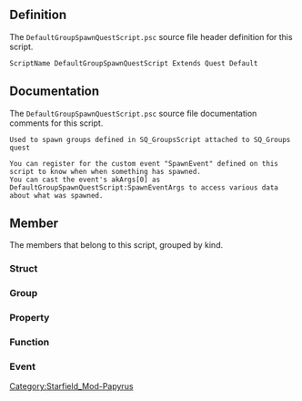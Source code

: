 {{Script_Object_Summary
| title = DefaultGroupSpawnQuestScript
| name = [[SFM:Script-DefaultGroupSpawnQuestScript|DefaultGroupSpawnQuestScript]]
| extends = [[SFM:Script-Quest|Quest]] → [[SFM:Script-Form|Form]] → [[SFM:Script-ScriptObject|ScriptObject]]
| flags = Default
}}


== Definition ==
The <code>DefaultGroupSpawnQuestScript.psc</code> source file header definition for this script.

<source lang="papyrus">
ScriptName DefaultGroupSpawnQuestScript Extends Quest Default
</source>


== Documentation ==
The <code>DefaultGroupSpawnQuestScript.psc</code> source file documentation comments for this script.

<source>
Used to spawn groups defined in SQ_GroupsScript attached to SQ_Groups quest

You can register for the custom event "SpawnEvent" defined on this script to know when when something has spawned.
You can cast the event's akArgs[0] as DefaultGroupSpawnQuestScript:SpawnEventArgs to access various data about what was spawned.
</source>


== Member ==
The members that belong to this script, grouped by kind.

=== Struct ===
{{Script_Object_Member_Summary
| title = SpawnGroup_DefinitionDatum
| script = [[SFM:Script-DefaultGroupSpawnQuestScript|DefaultGroupSpawnQuestScript]]
| name = [[SFM:Script-DefaultGroupSpawnQuestScript/SpawnGroup_DefinitionDatum|SpawnGroup_DefinitionDatum]]
| kind = Struct
| documentation = Group definition and spawning data Structs
}}

{{Script_Object_Member_Summary
| title = SpawnGroup_SpawnDatum
| script = [[SFM:Script-DefaultGroupSpawnQuestScript|DefaultGroupSpawnQuestScript]]
| name = [[SFM:Script-DefaultGroupSpawnQuestScript/SpawnGroup_SpawnDatum|SpawnGroup_SpawnDatum]]
| kind = Struct
}}

{{Script_Object_Member_Summary
| title = SpawnEventArgs
| script = [[SFM:Script-DefaultGroupSpawnQuestScript|DefaultGroupSpawnQuestScript]]
| name = [[SFM:Script-DefaultGroupSpawnQuestScript/SpawnEventArgs|SpawnEventArgs]]
| kind = Struct
}}

{{Script_Object_Member_Summary
| title = SpawnGroupDoneEventArgs
| script = [[SFM:Script-DefaultGroupSpawnQuestScript|DefaultGroupSpawnQuestScript]]
| name = [[SFM:Script-DefaultGroupSpawnQuestScript/SpawnGroupDoneEventArgs|SpawnGroupDoneEventArgs]]
| kind = Struct
}}

=== Group ===
{{Script_Object_Member_Summary
| title = Autofill
| script = [[SFM:Script-DefaultGroupSpawnQuestScript|DefaultGroupSpawnQuestScript]]
| name = [[SFM:Script-DefaultGroupSpawnQuestScript/Autofill|Autofill]]
| kind = Group
}}

{{Script_Object_Member_Summary
| title = SpawnGroupA
| script = [[SFM:Script-DefaultGroupSpawnQuestScript|DefaultGroupSpawnQuestScript]]
| name = [[SFM:Script-DefaultGroupSpawnQuestScript/SpawnGroupA|SpawnGroupA]]
| kind = Group
| documentation = NPC Group Properties
}}

{{Script_Object_Member_Summary
| title = SpawnGroupB
| script = [[SFM:Script-DefaultGroupSpawnQuestScript|DefaultGroupSpawnQuestScript]]
| name = [[SFM:Script-DefaultGroupSpawnQuestScript/SpawnGroupB|SpawnGroupB]]
| kind = Group
}}

{{Script_Object_Member_Summary
| title = SpawnGroupC
| script = [[SFM:Script-DefaultGroupSpawnQuestScript|DefaultGroupSpawnQuestScript]]
| name = [[SFM:Script-DefaultGroupSpawnQuestScript/SpawnGroupC|SpawnGroupC]]
| kind = Group
}}

{{Script_Object_Member_Summary
| title = SpawnGroupD
| script = [[SFM:Script-DefaultGroupSpawnQuestScript|DefaultGroupSpawnQuestScript]]
| name = [[SFM:Script-DefaultGroupSpawnQuestScript/SpawnGroupD|SpawnGroupD]]
| kind = Group
}}

{{Script_Object_Member_Summary
| title = SpawnGroupE
| script = [[SFM:Script-DefaultGroupSpawnQuestScript|DefaultGroupSpawnQuestScript]]
| name = [[SFM:Script-DefaultGroupSpawnQuestScript/SpawnGroupE|SpawnGroupE]]
| kind = Group
}}

{{Script_Object_Member_Summary
| title = Debug
| script = [[SFM:Script-DefaultGroupSpawnQuestScript|DefaultGroupSpawnQuestScript]]
| name = [[SFM:Script-DefaultGroupSpawnQuestScript/Debug|Debug]]
| kind = Group
}}

=== Property ===
{{Script_Object_Member_Summary
| title = GroupSetupCompleted
| script = [[SFM:Script-DefaultGroupSpawnQuestScript|DefaultGroupSpawnQuestScript]]
| name = [[SFM:Script-DefaultGroupSpawnQuestScript/GroupSetupCompleted|GroupSetupCompleted]]
| kind = Property
| flags = Auto Hidden
| returns = bool
| parameters = false
| documentation = Quest Variables
}}

=== Function ===
{{Script_Object_Member_Summary
| title = SendSpawnEvent
| script = [[SFM:Script-DefaultGroupSpawnQuestScript|DefaultGroupSpawnQuestScript]]
| name = [[SFM:Script-DefaultGroupSpawnQuestScript/SendSpawnEvent|SendSpawnEvent]]
| kind = Function
| parameters = SpawnEventArgs Args
}}

{{Script_Object_Member_Summary
| title = SendSpawnGroupDoneEvent
| script = [[SFM:Script-DefaultGroupSpawnQuestScript|DefaultGroupSpawnQuestScript]]
| name = [[SFM:Script-DefaultGroupSpawnQuestScript/SendSpawnGroupDoneEvent|SendSpawnGroupDoneEvent]]
| kind = Function
| parameters = SpawnGroupDoneEventArgs Args
}}

{{Script_Object_Member_Summary
| title = InitialGroupSpawn
| script = [[SFM:Script-DefaultGroupSpawnQuestScript|DefaultGroupSpawnQuestScript]]
| name = [[SFM:Script-DefaultGroupSpawnQuestScript/InitialGroupSpawn|InitialGroupSpawn]]
| kind = Function
| parameters = string LocalScriptName
| documentation = ************************************************************************************
****************************         Functions         *****************************
************************************************************************************
Startup functions
May be used as a Public function called by an External Script, e.g. OEScript.
}}

{{Script_Object_Member_Summary
| title = SetUpGroups
| script = [[SFM:Script-DefaultGroupSpawnQuestScript|DefaultGroupSpawnQuestScript]]
| name = [[SFM:Script-DefaultGroupSpawnQuestScript/SetUpGroups|SetUpGroups]]
| kind = Function
| flags = Private
}}

{{Script_Object_Member_Summary
| title = SetUpGroup
| script = [[SFM:Script-DefaultGroupSpawnQuestScript|DefaultGroupSpawnQuestScript]]
| name = [[SFM:Script-DefaultGroupSpawnQuestScript/SetUpGroup|SetUpGroup]]
| kind = Function
| flags = Private
| parameters = string DefaultName, SpawnGroup_DefinitionDatum Definition, FormList[] AllowedGroups, FormList[] AllowedOccupations
}}

{{Script_Object_Member_Summary
| title = SetDefaultName
| script = [[SFM:Script-DefaultGroupSpawnQuestScript|DefaultGroupSpawnQuestScript]]
| name = [[SFM:Script-DefaultGroupSpawnQuestScript/SetDefaultName|SetDefaultName]]
| kind = Function
| flags = Private
| parameters = SpawnGroup_DefinitionDatum GroupDefinitionToSetName, string DefaultName
| documentation = Set default names
}}

{{Script_Object_Member_Summary
| title = ConvertAllowedGroupsToArray
| script = [[SFM:Script-DefaultGroupSpawnQuestScript|DefaultGroupSpawnQuestScript]]
| name = [[SFM:Script-DefaultGroupSpawnQuestScript/ConvertAllowedGroupsToArray|ConvertAllowedGroupsToArray]]
| kind = Function
| flags = Private
| returns = SQ_GroupScript[]
| parameters = Formlist[] ArrayOfFormlistsToBuildFrom
}}

{{Script_Object_Member_Summary
| title = ConvertAllowedOccupationsToArray
| script = [[SFM:Script-DefaultGroupSpawnQuestScript|DefaultGroupSpawnQuestScript]]
| name = [[SFM:Script-DefaultGroupSpawnQuestScript/ConvertAllowedOccupationsToArray|ConvertAllowedOccupationsToArray]]
| kind = Function
| flags = Private
| returns = SQ_GroupOccupationScript[]
| parameters = Formlist[] ArrayOfFormlistsToBuildFrom
}}

{{Script_Object_Member_Summary
| title = ProcessGroups
| script = [[SFM:Script-DefaultGroupSpawnQuestScript|DefaultGroupSpawnQuestScript]]
| name = [[SFM:Script-DefaultGroupSpawnQuestScript/ProcessGroups|ProcessGroups]]
| kind = Function
| flags = Private
| parameters = int iStageID
}}

{{Script_Object_Member_Summary
| title = ProcessGroupData
| script = [[SFM:Script-DefaultGroupSpawnQuestScript|DefaultGroupSpawnQuestScript]]
| name = [[SFM:Script-DefaultGroupSpawnQuestScript/ProcessGroupData|ProcessGroupData]]
| kind = Function
| flags = Private
| parameters = SpawnGroup_DefinitionDatum Definition, SpawnGroup_SpawnDatum[] SpawnData, int StageToCheck
}}

{{Script_Object_Member_Summary
| title = GetValidSpawnData
| script = [[SFM:Script-DefaultGroupSpawnQuestScript|DefaultGroupSpawnQuestScript]]
| name = [[SFM:Script-DefaultGroupSpawnQuestScript/GetValidSpawnData|GetValidSpawnData]]
| kind = Function
| flags = Private
| returns = SpawnGroup_SpawnDatum[]
| parameters = SpawnGroup_SpawnDatum[] SpawnData, int iStageID
| documentation = Searches through a set of SpawnData to find a NPC group that is eligible for this stage and passes condition checks necessary to spawn.
}}

{{Script_Object_Member_Summary
| title = Spawn
| script = [[SFM:Script-DefaultGroupSpawnQuestScript|DefaultGroupSpawnQuestScript]]
| name = [[SFM:Script-DefaultGroupSpawnQuestScript/Spawn|Spawn]]
| kind = Function
| flags = Private
| returns = bool
| parameters = SpawnGroup_DefinitionDatum Definition, SpawnGroup_SpawnDatum[] SpawnData, SpawnGroup_SpawnDatum SpawnDatum
| documentation = Spawn
Spawns a specific group using the Allowed Groups and associates it with a specific Role. Spawns at the Marker specified in the GroupSpawnData.
Assumes the group sent is valid and pre-approved as a selection for spawning.
returns true if it actually spawns something (might not if AllowSpawningIntoNonEmptyAliases == false )
}}

{{Script_Object_Member_Summary
| title = WaitForInitialGroupSetup
| script = [[SFM:Script-DefaultGroupSpawnQuestScript|DefaultGroupSpawnQuestScript]]
| name = [[SFM:Script-DefaultGroupSpawnQuestScript/WaitForInitialGroupSetup|WaitForInitialGroupSetup]]
| kind = Function
| flags = Private
| returns = bool
}}

{{Script_Object_Member_Summary
| title = GetShipToSpawnForGroup
| script = [[SFM:Script-DefaultGroupSpawnQuestScript|DefaultGroupSpawnQuestScript]]
| name = [[SFM:Script-DefaultGroupSpawnQuestScript/GetShipToSpawnForGroup|GetShipToSpawnForGroup]]
| kind = Function
| returns = SpaceshipBase
| parameters = int GroupToGetShipFor, ObjectReference landingMarkerRef, GlobalVariable SpawnType = none
| documentation = returns a SpaceshipBase based on the group specified.
NOTE: this function waits until DefaultGroupSpawnQuestScript is done setting up. It will bail out if it's taking too long.
int GroupToGetShipFor: 0 means group A, 1 means group B, etc.
ObjectReference landingMarkerRef: landing marker this ship will be spawned at; used to determine max ship size to spawn
GlobalVariable SpawnType: which ship to spawn. Global will be prefixed with: SQ_Group_SpawnType_Ship
Defaults will be: Group A and SQ_Group_SpawnType_Ship_0_Any
}}

{{Script_Object_Member_Summary
| title = GetGroupOwnershipFaction
| script = [[SFM:Script-DefaultGroupSpawnQuestScript|DefaultGroupSpawnQuestScript]]
| name = [[SFM:Script-DefaultGroupSpawnQuestScript/GetGroupOwnershipFaction|GetGroupOwnershipFaction]]
| kind = Function
| returns = Faction
| parameters = int groupID = 0
}}

{{Script_Object_Member_Summary
| title = GetSpawnGroupDefinitionDatum
| script = [[SFM:Script-DefaultGroupSpawnQuestScript|DefaultGroupSpawnQuestScript]]
| name = [[SFM:Script-DefaultGroupSpawnQuestScript/GetSpawnGroupDefinitionDatum|GetSpawnGroupDefinitionDatum]]
| kind = Function
| returns = SpawnGroup_DefinitionDatum
| parameters = int GroupID = 0
}}

{{Script_Object_Member_Summary
| title = DefineCustomLogs
| script = [[SFM:Script-DefaultGroupSpawnQuestScript|DefaultGroupSpawnQuestScript]]
| name = [[SFM:Script-DefaultGroupSpawnQuestScript/DefineCustomLogs|DefineCustomLogs]]
| kind = Function
| flags = Private
}}

{{Script_Object_Member_Summary
| title = Trace
| script = [[SFM:Script-DefaultGroupSpawnQuestScript|DefaultGroupSpawnQuestScript]]
| name = [[SFM:Script-DefaultGroupSpawnQuestScript/Trace|Trace]]
| kind = Function
| flags = DebugOnly
| parameters = ScriptObject CallingObject, string asTextToPrint, int aiSeverity = 0
| documentation = Trace and warning functions
}}

{{Script_Object_Member_Summary
| title = Warning
| script = [[SFM:Script-DefaultGroupSpawnQuestScript|DefaultGroupSpawnQuestScript]]
| name = [[SFM:Script-DefaultGroupSpawnQuestScript/Warning|Warning]]
| kind = Function
| flags = BetaOnly
| parameters = ScriptObject CallingObject, string asTextToPrint, bool DebugTrace = false, int aiSeverity = 2, bool bShowNormalTrace = false, bool bShowWarning = true, bool bPrefixTraceWithLogNames = true
}}

=== Event ===
{{Script_Object_Member_Summary
| title = OnQuestInit
| script = [[SFM:Script-DefaultGroupSpawnQuestScript|DefaultGroupSpawnQuestScript]]
| name = [[SFM:Script-DefaultGroupSpawnQuestScript/OnQuestInit|OnQuestInit]]
| kind = Event
| documentation = ************************************************************************************
****************************           Events          *****************************
************************************************************************************
Startup Functions
}}

{{Script_Object_Member_Summary
| title = OnStageSet
| script = [[SFM:Script-DefaultGroupSpawnQuestScript|DefaultGroupSpawnQuestScript]]
| name = [[SFM:Script-DefaultGroupSpawnQuestScript/OnStageSet|OnStageSet]]
| kind = Event
| parameters = int iStageID, int iItemID
| documentation = EVENT: OnStageSet() ensures that each time a stage is set, any NPCs expecting to spawn are selected and considered for spawning.
Update anything when a Stage is set
}}


[[Category:Starfield_Mod-Papyrus]]
